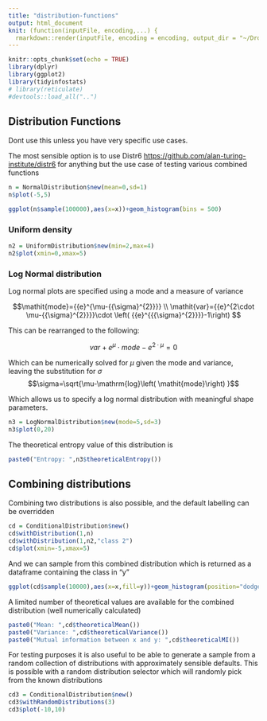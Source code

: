 ```yaml
---
title: "distribution-functions"
output: html_document
knit: (function(inputFile, encoding,...) {
  rmarkdown::render(inputFile, encoding = encoding, output_dir = "~/Dropbox/featureSelection/tidyinfostats") })
---
```


```r
knitr::opts_chunk$set(echo = TRUE)
library(dplyr)
library(ggplot2)
library(tidyinfostats)
# library(reticulate)
#devtools::load_all("..")
```

## Distribution Functions

Dont use this unless you have very specific use cases.

The most sensible option is to use Distr6 <https://github.com/alan-turing-institute/distr6> for anything but the use case of testing various combined functions

```r
n = NormalDistribution$new(mean=0,sd=1)
n$plot(-5,5)
```
```r
ggplot(n$sample(100000),aes(x=x))+geom_histogram(bins = 500)
```

### Uniform density

```r
n2 = UniformDistribution$new(min=2,max=4)
n2$plot(xmin=0,xmax=5)
```

### Log Normal distribution

Log normal plots are specified using a mode and a measure of variance

<!-- ```{python results='asis'} -->
<!-- from sympy import * -->
<!-- import numpy as np -->
<!-- x, y, z, t = symbols('x y z t') -->
<!-- k, m, n = symbols('k m n', integer=True) -->
<!-- f, g, h = symbols('f g h', cls=Function) -->
<!-- print('<math>'+mathml(integrate(1/x, x))+'</math>') -->
<!-- ``` -->

$$\mathit{mode}={{e}^{\mu-{{\sigma}^{2}}}} \\
\mathit{var}={{e}^{2\cdot \mu-{{\sigma}^{2}}}}\cdot \left( {{e}^{{{\sigma}^{2}}}}-1\right) $$

This can be rearranged to the following:

$$\mathit{var}+{{e}^{\mu}}\cdot \mathit{mode}-{{e}^{2\cdot \mu}}=0$$

Which can be numerically solved for $\mu$ given the mode and variance, leaving the substitution for $\sigma$
$$\sigma=\sqrt{\mu-\mathrm{log}\left( \mathit{mode}\right) }$$

Which allows us to specify a log normal distribution with meaningful shape parameters.

```r
n3 = LogNormalDistribution$new(mode=5,sd=3)
n3$plot(0,20)
```

The theoretical entropy value of this distribution is 

```r
paste0("Entropy: ",n3$theoreticalEntropy())
```

## Combining distributions

Combining two distributions is also possible, and the default labelling can be overridden

```r
cd = ConditionalDistribution$new()
cd$withDistribution(1,n)
cd$withDistribution(1,n2,"class 2")
cd$plot(xmin=-5,xmax=5)
```

And we can sample from this combined distribution which is returned as a dataframe containing the class in "y"

```r
ggplot(cd$sample(10000),aes(x=x,fill=y))+geom_histogram(position="dodge",bins=40)
```

A limited number of theoretical values are available for the combined distribution (well numerically calculated)

```r
paste0("Mean: ",cd$theoreticalMean())
paste0("Variance: ",cd$theoreticalVariance())
paste0("Mutual information between x and y: ",cd$theoreticalMI())

```

For testing purposes it is also useful to be able to generate a sample from a random collection of distributions with approximately sensible defaults.
This is possible with a random distribution selector which will randomly pick from the known distributions

```r
cd3 = ConditionalDistribution$new()
cd3$withRandomDistributions(3)
cd3$plot(-10,10)
```